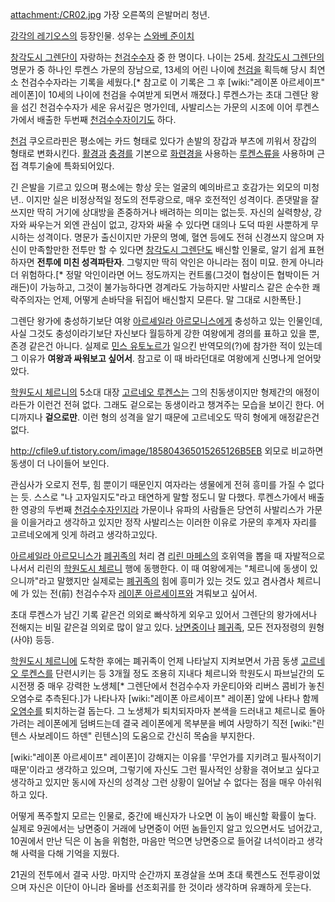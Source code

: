 attachment:/CR02.jpg
가장 오른쪽의 은발머리 청년.


[[강각의 레기오스]]의 등장인물. 성우는 [[스와베 준이치]]

[[창각도시 그렌단]]이 자랑하는 [[천검수수자]] 중 한 명이다. 나이는 25세. [[창각도시 그렌단]]의 명문가 중 하나인 루켄스 가문의 장남으로, 13세의 어린 나이에 [[천검]]을 획득해 당시 최연소 천검수수자라는 기록을 세웠다.[* 참고로 이 기록은 그 후 [wiki:"레이폰 아르세이프" 레이폰]이 10세의 나이에 천검을 수여받게 되면서 깨졌다.] 루켄스가는 초대 그렌단 왕을 섬긴 천검수수자가 세운 유서깊은 명가인데, 사발리스는 가문의 시조에 이어 루켄스 가에서 배출한 두번째 [[천검수수자]]이기도 하다. 

[[천검]] 쿠오르라핀은 평소에는 카드 형태로 있다가 손발의 장갑과 부츠에 끼워서 장갑의 형태로 변화시킨다. [[활경]]과 [[충경]]를 기본으로 [[화련경]]을 사용하는 [[루켄스류]]을 사용하며 근접 격투기술에 특화되어있다. 

긴 은발을 기르고 있으며 평소에는 항상 웃는 얼굴의 예의바르고 호감가는 외모의 미청년.. 이지만 실은 비정상적일 정도의 전투광으로, 매우 호전적인 성격이다. 존댓말을 잘 쓰지만 딱히 거기에 상대방을 존중하거나 배려하는 의미는 없는듯. 자신의 실력향상, 강자와 싸우는거 외엔 관심이 없고, 강자와 싸울 수 있다면 대의나 도덕 따윈 사뿐하게 무시하는 성격이다. 명문가 출신이지만 가문의 명예, 혈연 등에도 전혀 신경쓰지 않으며 자신이 만족할만한 전투만 할 수 있다면 [[창각도시 그렌단]]도 배신할 인물로, 알기 쉽게 표현하자면 '''전투에 미친 성격파탄자'''. 그렇지만 딱히 악인은 아니라는 점이 미묘. 한게 아니라 더 위험하다.[* 정말 악인이라면 어느 정도까지는 컨트롤(그것이 협상이든 협박이든 거래든)이 가능하고, 그것이 불가능하다면 경계라도 가능하지만 사발리스 같은 순수한 쾌락주의자는 언제, 어떻게 손바닥을 뒤집어 배신할지 모른다. 말 그대로 시한폭탄.]

그렌단 왕가에 충성하기보단 여왕 [[아르셰일라 아르모니스]]에게 충성하고 있는 인물인데, 사실 그것도 충성이라기보단 자신보다 월등하게 강한 여왕에게 경의를 표하고 있을 뿐, 존경 같은건 아니다. 실제로 [[민스 유토노르]]가 일으킨 반역모의(?)에 참가한 적이 있는데 그 이유가 '''여왕과 싸워보고 싶어서'''. 참고로 이 때 바라던대로 여왕에게 신명나게 얻어맞았다.

[[학원도시 체르니]]의 5소대 대장 [[고르네오 루켄스]]는 그의 친동생이지만 형제간의 애정이라든가 이런건 전혀 없다. 그래도 겉으로는 동생이라고 챙겨주는 모습을 보이긴 한다. 어디까지나 '''겉으로만'''. 이런 형의 성격을 알기 때문에 고르네오도 딱히 형에게 애정같은건 없다.

http://cfile9.uf.tistory.com/image/185804365015265126B5EB
외모로 비교하면 동생이 더 나이들어 보인다.


관심사가 오로지 전투, 힘 뿐이기 때문인지 여자라는 생물에게 전혀 흥미를 가질 수 없다는 듯. 스스로 "나 고자일지도"라고 태연하게 말할 정도니 말 다했다. 루켄스가에서 배출한 영광의 두번째 [[천검수수자]]인지라 가문이나 유파의 사람들은 당연히 사발리스가 가문을 이을거라고 생각하고 있지만 정작 사발리스는 이러한 이유로 가문의 후계자 자리를 고르네오에게 잇게 하려고 생각하고있다.

[[아르셰일라 아르모니스]]가 [[폐귀족]]의 처리 겸 [[리린 마페스]]의 호위역을 뽑을 때 자발적으로 나서서 리린의 [[학원도시 체르니]] 행에 동행한다. 이 때 여왕에게는 "체르니에 동생이 있으니까"라고 말했지만 실제로는 [[폐귀족]]의 힘에 흥미가 있는 것도 있고 겸사겸사 체르니에 가 있는 전(前) 천검수수자 [[레이폰 아르세이프]]와 겨뤄보고 싶어서.

초대 루켄스가 남긴 기록 같은건 의외로 빠삭하게 외우고 있어서 그렌단의 왕가에서나 전해지는 비밀 같은걸 의외로 많이 알고 있다. [[낭면중]]이나 [[폐귀족]], 모든 전자정령의 원형(사야) 등등.

[[학원도시 체르니]]에 도착한 후에는 폐귀족이 언제 나타날지 지켜보면서 가끔 동생 [[고르네오 루켄스]]를 단련시키는 등 3개월 정도 조용히 지내다 체르니와 학원도시 파브닐간의 도시전쟁 중 매우 강력한 노생체[* 그렌단에서 천검수수자 카운티아와 리버스 콤비가 놓친 오염수로 추측된다.]가 나타나자 [wiki:"레이폰 아르세이프" 레이폰] 앞에 나타나 함께 [[오염수]]를 퇴치하는걸 돕는다. 그 노생체가 퇴치되자마자 본색을 드러내고 체르니로 돌아가려는 레이폰에게 덤벼드는데 결국 레이폰에게 목부분을 베여 사망하기 직전 [wiki:"린텐스 사보레이드 하덴" 린텐스]의 도움으로 간신히 목숨을 부지한다.

[wiki:"레이폰 아르세이프" 레이폰]이 강해지는 이유를 '무언가를 지키려고 필사적이기 때문'이라고 생각하고 있으며, 그렇기에 자신도 그런 필사적인 상황을 겪어보고 싶다고 생각하고 있지만 동시에 자신의 성격상 그런 상황이 일어날 수 없다는 점을 매우 아쉬워하고 있다. 


어떻게 폭주할지 모르는 인물로, 중간에 배신자가 나오면 이 놈이 배신할 확률이 높다. 실제로 9권에서는 낭면중이 거래에 낭면중이 어떤 놈들인지 알고 있으면서도 넘어갔고, 10권에서 만난 딕은 이 놈을 위험한, 마음만 먹으면 낭면중으로 들어갈 녀석이라고 생각해 사력을 다해 기억을 지웠다.

21권의 전투에서 결국 사망. 마지막 순간까지 포경살을 쏘며 초대 룩켄스도 전투광이었으며 자신은 이단이 아니라 올바를 선조회귀를 한 것이라 생각하며 유쾌하게 웃는다.
